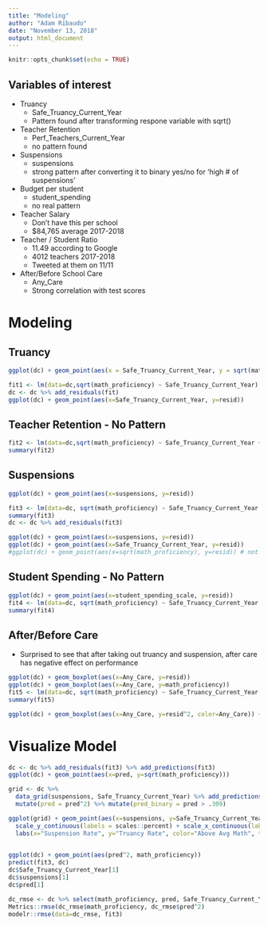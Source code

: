 ```yaml
---
title: "Modeling"
author: "Adam Ribaudo"
date: "November 13, 2018"
output: html_document
---
```


```r
knitr::opts_chunk$set(echo = TRUE)
```

## Variables of interest

* Truancy
  + Safe_Truancy_Current_Year
  + Pattern found after transforming respone variable with sqrt()
* Teacher Retention
  + Perf_Teachers_Current_Year
  + no pattern found
* Suspensions
  + suspensions
  + strong pattern after converting it to binary yes/no for 'high # of suspensions'
* Budget per student 
  + student_spending
  + no real pattern
* Teacher Salary
  + Don't have this per school 
  + $84,765 average 2017-2018 
* Teacher / Student Ratio
  + 11.49 according to Google
  + 4012 teachers 2017-2018
  + Tweeted at them on 11/11
* After/Before School Care
  + Any_Care
  + Strong correlation with test scores
  
# Modeling
## Truancy
```r

ggplot(dc) + geom_point(aes(x = Safe_Truancy_Current_Year, y = sqrt(math_proficiency)))

fit1 <- lm(data=dc,sqrt(math_proficiency) ~ Safe_Truancy_Current_Year)
dc <- dc %>% add_residuals(fit)
ggplot(dc) + geom_point(aes(x=Safe_Truancy_Current_Year, y=resid))

```

## Teacher Retention - No Pattern

```r

fit2 <- lm(data=dc,sqrt(math_proficiency) ~ Safe_Truancy_Current_Year + Perf_Teachers_Current_Year)
summary(fit2)
```


## Suspensions
```r
ggplot(dc) + geom_point(aes(x=suspensions, y=resid))

fit3 <- lm(data=dc, sqrt(math_proficiency) ~ Safe_Truancy_Current_Year + suspensions)
summary(fit3)
dc <- dc %>% add_residuals(fit3)

ggplot(dc) + geom_point(aes(x=suspensions, y=resid))
ggplot(dc) + geom_point(aes(x=Safe_Truancy_Current_Year, y=resid))
#ggplot(dc) + geom_point(aes(x=sqrt(math_proficiency), y=resid)) # not sure what's going on here
```

## Student Spending - No Pattern
```r
ggplot(dc) + geom_point(aes(x=student_spending_scale, y=resid))
fit4 <- lm(data=dc, sqrt(math_proficiency) ~ Safe_Truancy_Current_Year + high_suspensions + student_spending)
summary(fit4)

```

## After/Before Care

- Surprised to see that after taking out truancy and suspension, after care has negative effect on performance

```r


ggplot(dc) + geom_boxplot(aes(x=Any_Care, y=resid))
ggplot(dc) + geom_boxplot(aes(x=Any_Care, y=math_proficiency))
fit5 <- lm(data=dc, sqrt(math_proficiency) ~ Safe_Truancy_Current_Year + high_suspensions + Any_Care)
summary(fit5)

ggplot(dc) + geom_boxplot(aes(x=Any_Care, y=resid^2, color=Any_Care)) + labs(x="Provides Before or After School Care", y="Residuals") + scale_y_continuous(labels = scales::percent) + theme_light() + guides(color=FALSE)

```

# Visualize Model
```r
dc <- dc %>% add_residuals(fit3) %>% add_predictions(fit3)
ggplot(dc) + geom_point(aes(x=pred, y=sqrt(math_proficiency)))

grid <- dc %>% 
  data_grid(suspensions, Safe_Truancy_Current_Year) %>% add_predictions(fit3) %>% na.omit() %>% 
  mutate(pred = pred^2) %>% mutate(pred_binary = pred > .309) 

ggplot(grid) + geom_point(aes(x=suspensions, y=Safe_Truancy_Current_Year, color=pred_binary)) +
  scale_y_continuous(labels = scales::percent) + scale_x_continuous(labels = scales::percent) + 
  labs(x="Suspension Rate", y="Truancy Rate", color="Above Avg Math", title="Predicted Inputs to Achieve Above Average Math Proficiency") + theme_light()
  

ggplot(dc) + geom_point(aes(pred^2, math_proficiency))
predict(fit3, dc)
dc$Safe_Truancy_Current_Year[1]
dc$suspensions[1]
dc$pred[1]

dc_rmse <- dc %>% select(math_proficiency, pred, Safe_Truancy_Current_Year, suspensions) %>% na.omit()
Metrics::rmse(dc_rmse$math_proficiency, dc_rmse$pred^2)
modelr::rmse(data=dc_rmse, fit3)

```
